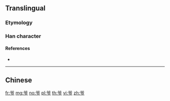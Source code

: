 {{also|爺}}
==Translingual==

===Etymology===
{{Han simp|爺|f=耶|t=卩}}

===Han character===
{{Han char|rn=88|rad=父|as=02|sn=6|four=|canj=CKSL|ids=⿱父卩}}

====References====
* {{Han ref|kx=0690.011|hdz=32039.020|uh=7237|ud=29239}}

----

==Chinese==
{{zh-see|爺}}

[[fr:爷]]
[[mg:爷]]
[[no:爷]]
[[pl:爷]]
[[th:爷]]
[[vi:爷]]
[[zh:爷]]